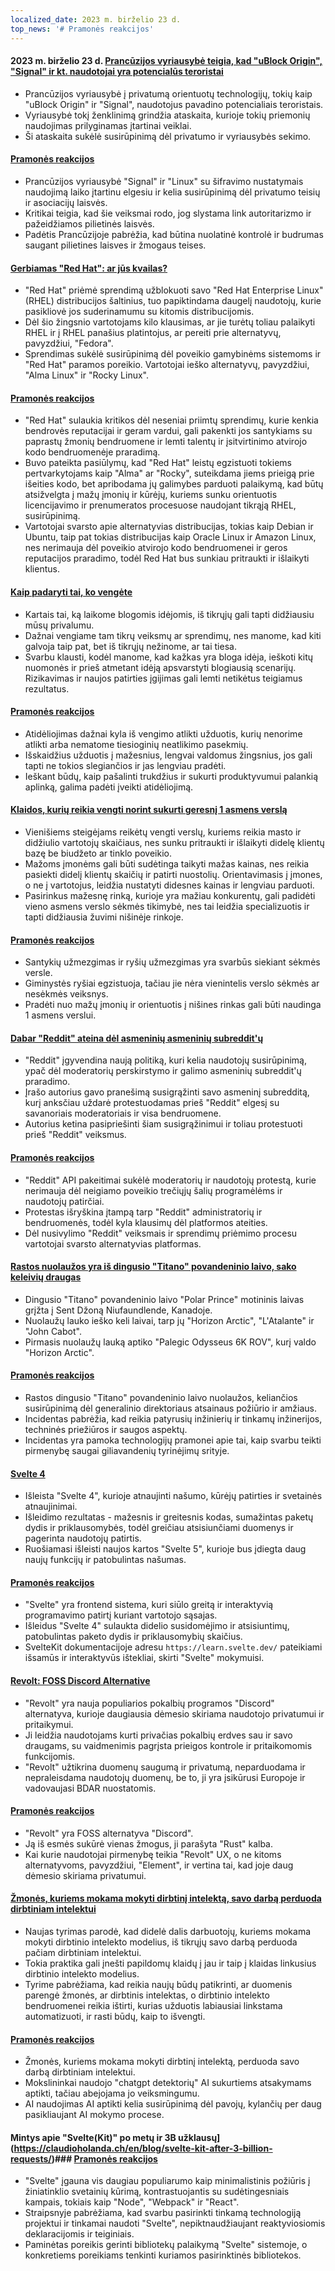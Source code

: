 ```yaml
---
localized_date: 2023 m. birželio 23 d.
top_news: '# Pramonės reakcijos'
---
```




<CallToAction />

<Steps>

#### 2023 m. birželio 23 d. [Prancūzijos vyriausybė teigia, kad "uBlock Origin", "Signal" ir kt. naudotojai yra potencialūs teroristai](https://www.laquadrature.net/en/2023/06/05/criminalization-of-encryption-the-8-december-case/)

- Prancūzijos vyriausybė į privatumą orientuotų technologijų, tokių kaip "uBlock Origin" ir "Signal", naudotojus pavadino potencialiais teroristais.
- Vyriausybė tokį ženklinimą grindžia ataskaita, kurioje tokių priemonių naudojimas prilyginamas įtartinai veiklai.
- Ši ataskaita sukėlė susirūpinimą dėl privatumo ir vyriausybės sekimo.

#### [Pramonės reakcijos](http://news.ycombinator.com/item?id=36428046)

- Prancūzijos vyriausybė "Signal" ir "Linux" su šifravimo nustatymais naudojimą laiko įtartinu elgesiu ir kelia susirūpinimą dėl privatumo teisių ir asociacijų laisvės.
- Kritikai teigia, kad šie veiksmai rodo, jog slystama link autoritarizmo ir pažeidžiamos pilietinės laisvės.
- Padėtis Prancūzijoje pabrėžia, kad būtina nuolatinė kontrolė ir budrumas saugant pilietines laisves ir žmogaus teises.

#### [Gerbiamas "Red Hat": ar jūs kvailas?](https://www.jeffgeerling.com/blog/2023/dear-red-hat-are-you-dumb)

- "Red Hat" priėmė sprendimą užblokuoti savo "Red Hat Enterprise Linux" (RHEL) distribucijos šaltinius, tuo papiktindama daugelį naudotojų, kurie pasikliovė jos suderinamumu su kitomis distribucijomis.
- Dėl šio žingsnio vartotojams kilo klausimas, ar jie turėtų toliau palaikyti RHEL ir į RHEL panašius platintojus, ar pereiti prie alternatyvų, pavyzdžiui, "Fedora".
- Sprendimas sukėlė susirūpinimą dėl poveikio gamybinėms sistemoms ir "Red Hat" paramos poreikio. Vartotojai ieško alternatyvų, pavyzdžiui, "Alma Linux" ir "Rocky Linux".

#### [Pramonės reakcijos](http://news.ycombinator.com/item?id=36436786)

- "Red Hat" sulaukia kritikos dėl neseniai priimtų sprendimų, kurie kenkia bendrovės reputacijai ir geram vardui, gali pakenkti jos santykiams su paprastų žmonių bendruomene ir lemti talentų ir įsitvirtinimo atvirojo kodo bendruomenėje praradimą.
- Buvo pateikta pasiūlymų, kad "Red Hat" leistų egzistuoti tokiems pertvarkytojams kaip "Alma" ar "Rocky", suteikdama jiems prieigą prie išeities kodo, bet apribodama jų galimybes parduoti palaikymą, kad būtų atsižvelgta į mažų įmonių ir kūrėjų, kuriems sunku orientuotis licencijavimo ir prenumeratos procesuose naudojant tikrąją RHEL, susirūpinimą.
- Vartotojai svarsto apie alternatyvias distribucijas, tokias kaip Debian ir Ubuntu, taip pat tokias distribucijas kaip Oracle Linux ir Amazon Linux, nes nerimauja dėl poveikio atvirojo kodo bendruomenei ir geros reputacijos praradimo, todėl Red Hat bus sunkiau pritraukti ir išlaikyti klientus.

#### [Kaip padaryti tai, ko vengėte](https://jasonfeifer.beehiiv.com/p/the-thing-that-seems-like-a-bad-idea-maybe-try-it)

- Kartais tai, ką laikome blogomis idėjomis, iš tikrųjų gali tapti didžiausiu mūsų privalumu.
- Dažnai vengiame tam tikrų veiksmų ar sprendimų, nes manome, kad kiti galvoja taip pat, bet iš tikrųjų nežinome, ar tai tiesa.
- Svarbu klausti, kodėl manome, kad kažkas yra bloga idėja, ieškoti kitų nuomonės ir prieš atmetant idėją apsvarstyti blogiausią scenarijų. Rizikavimas ir naujos patirties įgijimas gali lemti netikėtus teigiamus rezultatus.

#### [Pramonės reakcijos](http://news.ycombinator.com/item?id=36427849)

- Atidėliojimas dažnai kyla iš vengimo atlikti užduotis, kurių nenorime atlikti arba nematome tiesioginių neatlikimo pasekmių.
- Išskaidžius užduotis į mažesnius, lengvai valdomus žingsnius, jos gali tapti ne tokios slegiančios ir jas lengviau pradėti.
- Ieškant būdų, kaip pašalinti trukdžius ir sukurti produktyvumui palankią aplinką, galima padėti įveikti atidėliojimą.

#### [Klaidos, kurių reikia vengti norint sukurti geresnį 1 asmens verslą](https://tinyempires.substack.com/p/4-mistakes-to-avoid-to-build-a-better)

- Vienišiems steigėjams reikėtų vengti verslų, kuriems reikia masto ir didžiulio vartotojų skaičiaus, nes sunku pritraukti ir išlaikyti didelę klientų bazę be biudžeto ar tinklo poveikio.
- Mažoms įmonėms gali būti sudėtinga taikyti mažas kainas, nes reikia pasiekti didelį klientų skaičių ir patirti nuostolių. Orientavimasis į įmones, o ne į vartotojus, leidžia nustatyti didesnes kainas ir lengviau parduoti.
- Pasirinkus mažesnę rinką, kurioje yra mažiau konkurentų, gali padidėti vieno asmens verslo sėkmės tikimybė, nes tai leidžia specializuotis ir tapti didžiausia žuvimi nišinėje rinkoje.

#### [Pramonės reakcijos](http://news.ycombinator.com/item?id=36431268)

- Santykių užmezgimas ir ryšių užmezgimas yra svarbūs siekiant sėkmės versle.
- Giminystės ryšiai egzistuoja, tačiau jie nėra vienintelis verslo sėkmės ar nesėkmės veiksnys.
- Pradėti nuo mažų įmonių ir orientuotis į nišines rinkas gali būti naudinga 1 asmens verslui.

#### [Dabar "Reddit" ateina dėl asmeninių asmeninių subreddit'ų](https://toot.cat/@dredmorbius/110588848407336816)

- "Reddit" įgyvendina naują politiką, kuri kelia naudotojų susirūpinimą, ypač dėl moderatorių perskirstymo ir galimo asmeninių subreddit'ų praradimo.
- Įrašo autorius gavo pranešimą susigrąžinti savo asmeninį subredditą, kurį anksčiau uždarė protestuodamas prieš "Reddit" elgesį su savanoriais moderatoriais ir visa bendruomene.
- Autorius ketina pasipriešinti šiam susigrąžinimui ir toliau protestuoti prieš "Reddit" veiksmus.

#### [Pramonės reakcijos](http://news.ycombinator.com/item?id=36434885)

- "Reddit" API pakeitimai sukėlė moderatorių ir naudotojų protestą, kurie nerimauja dėl neigiamo poveikio trečiųjų šalių programėlėms ir naudotojų patirčiai.
- Protestas išryškina įtampą tarp "Reddit" administratorių ir bendruomenės, todėl kyla klausimų dėl platformos ateities.
- Dėl nusivylimo "Reddit" veiksmais ir sprendimų priėmimo procesu vartotojai svarsto alternatyvias platformas.

#### [Rastos nuolaužos yra iš dingusio "Titano" povandeninio laivo, sako keleivių draugas](https://www.bbc.com/news/live/world-us-canada-65967464)

- Dingusio "Titano" povandeninio laivo "Polar Prince" motininis laivas grįžta į Sent Džoną Niufaundlende, Kanadoje.
- Nuolaužų lauko ieško keli laivai, tarp jų "Horizon Arctic", "L'Atalante" ir "John Cabot".
- Pirmasis nuolaužų lauką aptiko "Palegic Odysseus 6K ROV", kurį valdo "Horizon Arctic".

#### [Pramonės reakcijos](http://news.ycombinator.com/item?id=36434173)

- Rastos dingusio "Titano" povandeninio laivo nuolaužos, keliančios susirūpinimą dėl generalinio direktoriaus atsainaus požiūrio ir amžiaus.
- Incidentas pabrėžia, kad reikia patyrusių inžinierių ir tinkamų inžinerijos, techninės priežiūros ir saugos aspektų.
- Incidentas yra pamoka technologijų pramonei apie tai, kaip svarbu teikti pirmenybę saugai giliavandenių tyrinėjimų srityje.

#### [Svelte 4](https://svelte.dev/blog/svelte-4)

- Išleista "Svelte 4", kurioje atnaujinti našumo, kūrėjų patirties ir svetainės atnaujinimai.
- Išleidimo rezultatas - mažesnis ir greitesnis kodas, sumažintas paketų dydis ir priklausomybės, todėl greičiau atsisiunčiami duomenys ir pagerinta naudotojų patirtis.
- Ruošiamasi išleisti naujos kartos "Svelte 5", kurioje bus įdiegta daug naujų funkcijų ir patobulintas našumas.

#### [Pramonės reakcijos](http://news.ycombinator.com/item?id=36432272)

- "Svelte" yra frontend sistema, kuri siūlo greitą ir interaktyvią programavimo patirtį kuriant vartotojo sąsajas.
- Išleidus "Svelte 4" sulaukta didelio susidomėjimo ir atsisiuntimų, patobulintas paketo dydis ir priklausomybių skaičius.
- SvelteKit dokumentacijoje adresu `https://learn.svelte.dev/` pateikiami išsamūs ir interaktyvūs ištekliai, skirti "Svelte" mokymuisi.

#### [Revolt: FOSS Discord Alternative](https://revolt.chat/)

- "Revolt" yra nauja populiarios pokalbių programos "Discord" alternatyva, kurioje daugiausia dėmesio skiriama naudotojo privatumui ir pritaikymui.
- Ji leidžia naudotojams kurti privačias pokalbių erdves sau ir savo draugams, su vaidmenimis pagrįsta prieigos kontrole ir pritaikomomis funkcijomis.
- "Revolt" užtikrina duomenų saugumą ir privatumą, neparduodama ir nepraleisdama naudotojų duomenų, be to, ji yra įsikūrusi Europoje ir vadovaujasi BDAR nuostatomis.

#### [Pramonės reakcijos](http://news.ycombinator.com/item?id=36433842)

- "Revolt" yra FOSS alternatyva "Discord".
- Ją iš esmės sukūrė vienas žmogus, ji parašyta "Rust" kalba.
- Kai kurie naudotojai pirmenybę teikia "Revolt" UX, o ne kitoms alternatyvoms, pavyzdžiui, "Element", ir vertina tai, kad joje daug dėmesio skiriama privatumui.

#### [Žmonės, kuriems mokama mokyti dirbtinį intelektą, savo darbą perduoda dirbtiniam intelektui](https://www.technologyreview.com/2023/06/22/1075405/the-people-paid-to-train-ai-are-outsourcing-their-work-to-ai/)

- Naujas tyrimas parodė, kad didelė dalis darbuotojų, kuriems mokama mokyti dirbtinio intelekto modelius, iš tikrųjų savo darbą perduoda pačiam dirbtiniam intelektui.
- Tokia praktika gali įnešti papildomų klaidų į jau ir taip į klaidas linkusius dirbtinio intelekto modelius.
- Tyrime pabrėžiama, kad reikia naujų būdų patikrinti, ar duomenis parengė žmonės, ar dirbtinis intelektas, o dirbtinio intelekto bendruomenei reikia ištirti, kurias užduotis labiausiai linkstama automatizuoti, ir rasti būdų, kaip to išvengti.

#### [Pramonės reakcijos](http://news.ycombinator.com/item?id=36432279)

- Žmonės, kuriems mokama mokyti dirbtinį intelektą, perduoda savo darbą dirbtiniam intelektui.
- Mokslininkai naudojo "chatgpt detektorių" AI sukurtiems atsakymams aptikti, tačiau abejojama jo veiksmingumu.
- AI naudojimas AI aptikti kelia susirūpinimą dėl pavojų, kylančių per daug pasikliaujant AI mokymo procese.

#### Mintys apie "Svelte(Kit)" po metų ir 3B užklausų](https://claudioholanda.ch/en/blog/svelte-kit-after-3-billion-requests/)### [Pramonės reakcijos](http://news.ycombinator.com/item?id=36427583)

- "Svelte" įgauna vis daugiau populiarumo kaip minimalistinis požiūris į žiniatinklio svetainių kūrimą, kontrastuojantis su sudėtingesniais kampais, tokiais kaip "Node", "Webpack" ir "React".
- Straipsnyje pabrėžiama, kad svarbu pasirinkti tinkamą technologiją projektui ir tinkamai naudoti "Svelte", nepiktnaudžiaujant reaktyviosiomis deklaracijomis ir teiginiais.
- Paminėtas poreikis gerinti bibliotekų palaikymą "Svelte" sistemoje, o konkretiems poreikiams tenkinti kuriamos pasirinktinės bibliotekos.

</Steps>
